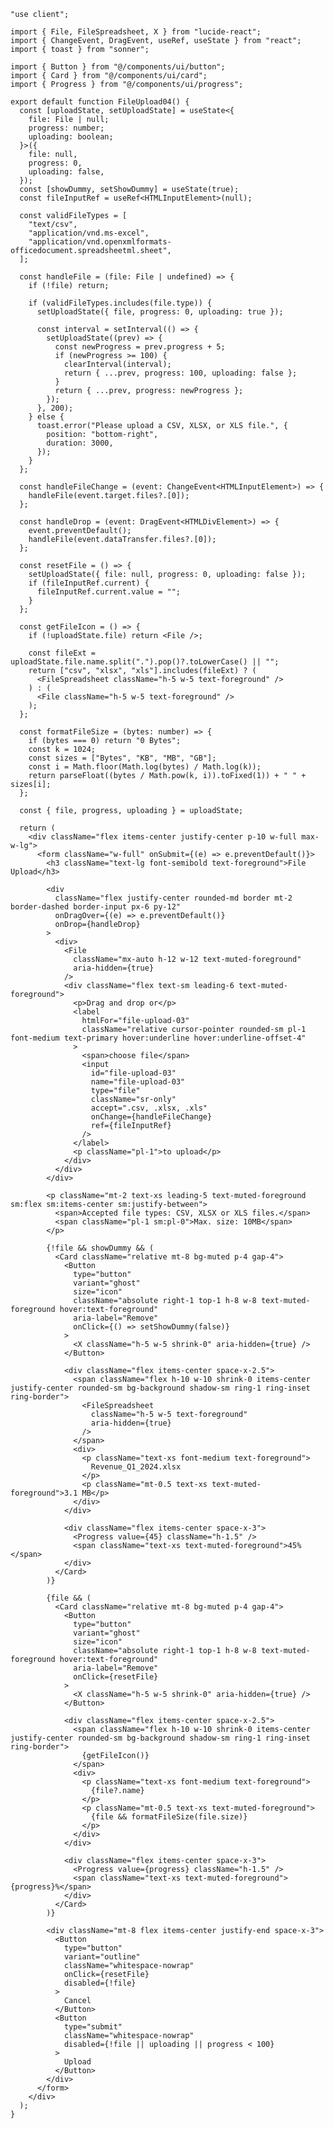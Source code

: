 ````tsx
"use client";

import { File, FileSpreadsheet, X } from "lucide-react";
import { ChangeEvent, DragEvent, useRef, useState } from "react";
import { toast } from "sonner";

import { Button } from "@/components/ui/button";
import { Card } from "@/components/ui/card";
import { Progress } from "@/components/ui/progress";

export default function FileUpload04() {
  const [uploadState, setUploadState] = useState<{
    file: File | null;
    progress: number;
    uploading: boolean;
  }>({
    file: null,
    progress: 0,
    uploading: false,
  });
  const [showDummy, setShowDummy] = useState(true);
  const fileInputRef = useRef<HTMLInputElement>(null);

  const validFileTypes = [
    "text/csv",
    "application/vnd.ms-excel",
    "application/vnd.openxmlformats-officedocument.spreadsheetml.sheet",
  ];

  const handleFile = (file: File | undefined) => {
    if (!file) return;

    if (validFileTypes.includes(file.type)) {
      setUploadState({ file, progress: 0, uploading: true });

      const interval = setInterval(() => {
        setUploadState((prev) => {
          const newProgress = prev.progress + 5;
          if (newProgress >= 100) {
            clearInterval(interval);
            return { ...prev, progress: 100, uploading: false };
          }
          return { ...prev, progress: newProgress };
        });
      }, 200);
    } else {
      toast.error("Please upload a CSV, XLSX, or XLS file.", {
        position: "bottom-right",
        duration: 3000,
      });
    }
  };

  const handleFileChange = (event: ChangeEvent<HTMLInputElement>) => {
    handleFile(event.target.files?.[0]);
  };

  const handleDrop = (event: DragEvent<HTMLDivElement>) => {
    event.preventDefault();
    handleFile(event.dataTransfer.files?.[0]);
  };

  const resetFile = () => {
    setUploadState({ file: null, progress: 0, uploading: false });
    if (fileInputRef.current) {
      fileInputRef.current.value = "";
    }
  };

  const getFileIcon = () => {
    if (!uploadState.file) return <File />;

    const fileExt = uploadState.file.name.split(".").pop()?.toLowerCase() || "";
    return ["csv", "xlsx", "xls"].includes(fileExt) ? (
      <FileSpreadsheet className="h-5 w-5 text-foreground" />
    ) : (
      <File className="h-5 w-5 text-foreground" />
    );
  };

  const formatFileSize = (bytes: number) => {
    if (bytes === 0) return "0 Bytes";
    const k = 1024;
    const sizes = ["Bytes", "KB", "MB", "GB"];
    const i = Math.floor(Math.log(bytes) / Math.log(k));
    return parseFloat((bytes / Math.pow(k, i)).toFixed(1)) + " " + sizes[i];
  };

  const { file, progress, uploading } = uploadState;

  return (
    <div className="flex items-center justify-center p-10 w-full max-w-lg">
      <form className="w-full" onSubmit={(e) => e.preventDefault()}>
        <h3 className="text-lg font-semibold text-foreground">File Upload</h3>

        <div
          className="flex justify-center rounded-md border mt-2 border-dashed border-input px-6 py-12"
          onDragOver={(e) => e.preventDefault()}
          onDrop={handleDrop}
        >
          <div>
            <File
              className="mx-auto h-12 w-12 text-muted-foreground"
              aria-hidden={true}
            />
            <div className="flex text-sm leading-6 text-muted-foreground">
              <p>Drag and drop or</p>
              <label
                htmlFor="file-upload-03"
                className="relative cursor-pointer rounded-sm pl-1 font-medium text-primary hover:underline hover:underline-offset-4"
              >
                <span>choose file</span>
                <input
                  id="file-upload-03"
                  name="file-upload-03"
                  type="file"
                  className="sr-only"
                  accept=".csv, .xlsx, .xls"
                  onChange={handleFileChange}
                  ref={fileInputRef}
                />
              </label>
              <p className="pl-1">to upload</p>
            </div>
          </div>
        </div>

        <p className="mt-2 text-xs leading-5 text-muted-foreground sm:flex sm:items-center sm:justify-between">
          <span>Accepted file types: CSV, XLSX or XLS files.</span>
          <span className="pl-1 sm:pl-0">Max. size: 10MB</span>
        </p>

        {!file && showDummy && (
          <Card className="relative mt-8 bg-muted p-4 gap-4">
            <Button
              type="button"
              variant="ghost"
              size="icon"
              className="absolute right-1 top-1 h-8 w-8 text-muted-foreground hover:text-foreground"
              aria-label="Remove"
              onClick={() => setShowDummy(false)}
            >
              <X className="h-5 w-5 shrink-0" aria-hidden={true} />
            </Button>

            <div className="flex items-center space-x-2.5">
              <span className="flex h-10 w-10 shrink-0 items-center justify-center rounded-sm bg-background shadow-sm ring-1 ring-inset ring-border">
                <FileSpreadsheet
                  className="h-5 w-5 text-foreground"
                  aria-hidden={true}
                />
              </span>
              <div>
                <p className="text-xs font-medium text-foreground">
                  Revenue_Q1_2024.xlsx
                </p>
                <p className="mt-0.5 text-xs text-muted-foreground">3.1 MB</p>
              </div>
            </div>

            <div className="flex items-center space-x-3">
              <Progress value={45} className="h-1.5" />
              <span className="text-xs text-muted-foreground">45%</span>
            </div>
          </Card>
        )}

        {file && (
          <Card className="relative mt-8 bg-muted p-4 gap-4">
            <Button
              type="button"
              variant="ghost"
              size="icon"
              className="absolute right-1 top-1 h-8 w-8 text-muted-foreground hover:text-foreground"
              aria-label="Remove"
              onClick={resetFile}
            >
              <X className="h-5 w-5 shrink-0" aria-hidden={true} />
            </Button>

            <div className="flex items-center space-x-2.5">
              <span className="flex h-10 w-10 shrink-0 items-center justify-center rounded-sm bg-background shadow-sm ring-1 ring-inset ring-border">
                {getFileIcon()}
              </span>
              <div>
                <p className="text-xs font-medium text-foreground">
                  {file?.name}
                </p>
                <p className="mt-0.5 text-xs text-muted-foreground">
                  {file && formatFileSize(file.size)}
                </p>
              </div>
            </div>

            <div className="flex items-center space-x-3">
              <Progress value={progress} className="h-1.5" />
              <span className="text-xs text-muted-foreground">{progress}%</span>
            </div>
          </Card>
        )}

        <div className="mt-8 flex items-center justify-end space-x-3">
          <Button
            type="button"
            variant="outline"
            className="whitespace-nowrap"
            onClick={resetFile}
            disabled={!file}
          >
            Cancel
          </Button>
          <Button
            type="submit"
            className="whitespace-nowrap"
            disabled={!file || uploading || progress < 100}
          >
            Upload
          </Button>
        </div>
      </form>
    </div>
  );
}
````